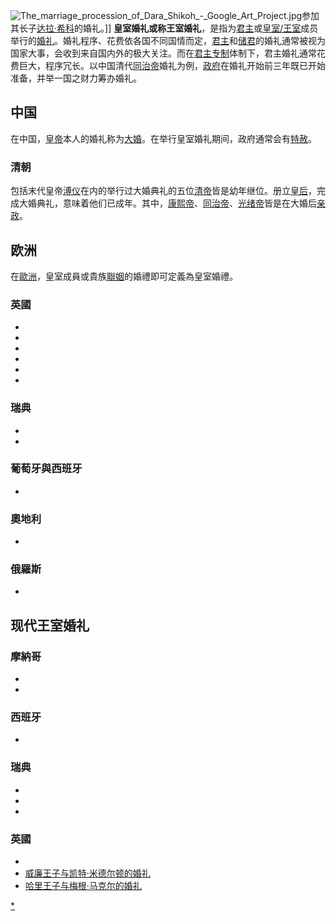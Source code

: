 {{unreferenced|time=2015-11-16T03:16:05+00:00}}
[[File:The_marriage_procession_of_Dara_Shikoh_-_Google_Art_Project.jpg|thumb]]参加其长子[[达拉·希科|达拉·希科]]的婚礼。]]
'''皇室婚礼或称王室婚礼'''，是指为[[君主|君主]]或[[皇室|皇室/王室]]成员举行的[[婚礼|婚礼]]。婚礼程序、花费依各国不同国情而定，[[君主|君主]]和[[储君|储君]]的婚礼通常被视为国家大事，会收到来自国内外的极大关注。而在[[君主专制|君主专制]]体制下，君主婚礼通常花费巨大，程序冗长。以中国清代[[同治帝|同治帝]]婚礼为例，[[清朝政府|政府]]在婚礼开始前三年既已开始准备，并举一国之财力筹办婚礼。

== 中国 ==

在中国，[[中国皇帝|皇帝]]本人的婚礼称为[[大婚|大婚]]。在举行皇室婚礼期间，政府通常会有[[特赦|特赦]]。

=== 清朝 ===

{{main|清帝大婚}}

包括末代皇帝[[溥仪|溥仪]]在内的举行过大婚典礼的五位[[清朝皇帝|清帝]]皆是幼年继位。册立[[皇后|皇后]]，完成大婚典礼，意味着他们已成年。其中，[[康熙帝|康熙帝]]、[[同治帝|同治帝]]、[[光绪帝|光绪帝]]皆是在大婚后[[亲政|亲政]]。

== 欧洲 ==
在[[歐洲|歐洲]]，皇室成員或貴族[[聯姻|聯姻]]的婚禮即可定義為皇室婚禮。
===英國===
*{{le|伊丽莎白·斯图亚特公主和普法爾茨的腓特烈五世婚禮|Wedding of Princess Elizabeth and Frederick V of the Palatinate}}
*{{le|維多利亞女王和阿尔伯特亲王的婚禮|Wedding of Queen Victoria and Prince Albert of Saxe-Coburg and Gotha}}
*{{le|約克公爵喬治王子和特克的瑪麗公主的婚禮|Wedding of Prince George, Duke of York, and Princess Mary of Teck}}
*{{le|約克公爵阿爾伯特王子和伊莉莎白·鮑斯-雷昂女爵的婚禮|Wedding of Prince Albert, Duke of York, and Lady Elizabeth Bowes-Lyon}}
*{{le|肯特公爵喬治王子和希臘的瑪麗娜公主的婚禮|Wedding of Prince George, Duke of Kent, and Princess Marina of Greece and Denmark}}
*{{le|伊莉莎白公主和菲利普·蒙巴頓的婚禮|Wedding of Princess Elizabeth and Philip Mountbatten}}

===瑞典===
*{{le|古斯塔夫二世·阿道夫和勃兰登堡的玛利亚·伊丽欧诺拉王后的婚禮|Wedding of Gustav II Adolf and Maria Eleonora}}
*{{le|古斯塔夫三世和丹麥的索菲亞·瑪格達列娜王后的婚禮|Wedding of Gustav III and Sophia Magdalena}}

===葡萄牙與西班牙===
*{{le|1729年交換公主事件|Exchange of the Princesses (1729)}}

===奧地利===
*{{link-fr|弗朗茨·约瑟夫一世和伊丽莎白皇后的婚禮|Mariage de l'empereur François-Joseph d'Autriche et de la duchesse Élisabeth en Bavière}}

===俄羅斯===
*{{le|尼古拉二世和亞歷山德拉·費奧多蘿芙娜皇后的婚禮|Wedding of Nicholas II and Alexandra Feodorovna}}

== 现代王室婚礼 ==
===摩納哥===
*{{link-en|摩納哥親王蘭尼埃三世和格蕾絲·凱利的婚禮|Wedding of Rainier III, Prince of Monaco, and Grace Kelly}}
*{{link-en|摩納哥親王阿爾貝二世和夏琳·維斯托克的婚禮|Wedding of Albert II, Prince of Monaco, and Charlene Wittstock}}

===西班牙===
*{{link-en|菲利普王子與萊蒂西亞·奧爾蒂斯的婚禮|Wedding of Prince Felipe and Letizia Ortiz}}
===瑞典===
*{{link-en|卡爾十六世·古斯塔夫和希爾維亞·索梅爾拉特的婚禮|Wedding of Carl XVI Gustaf and Silvia Sommerlath}}
*{{link-en|維多利亞女王儲和丹尼爾·韋斯特林的婚禮|Wedding of Victoria, Crown Princess of Sweden, and Daniel Westling}}
*{{link-en|卡爾·菲利普王子與蘇菲亞·赫爾克維斯的婚禮|Wedding of Prince Carl Philip and Sofia Hellqvist}}
===英國===
*{{link-en|查爾斯王子與戴安娜·斯賓塞女爵的婚禮|Wedding of Prince Charles and Lady Diana Spencer}}
*[[威廉王子与凯特·米德尔顿的婚礼|威廉王子与凯特·米德尔顿的婚礼]]
*[[哈里王子与梅根·马克尔的婚礼|哈里王子与梅根·马克尔的婚礼]]

[[Category:皇室婚禮|*]]